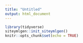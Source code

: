 ```yaml
---
title: "Untitled"
output: html_document
---
```


```r
library(tidyverse)
siteymlgen::init_siteymlgen()
knitr::opts_chunk$set(echo = TRUE)
```
